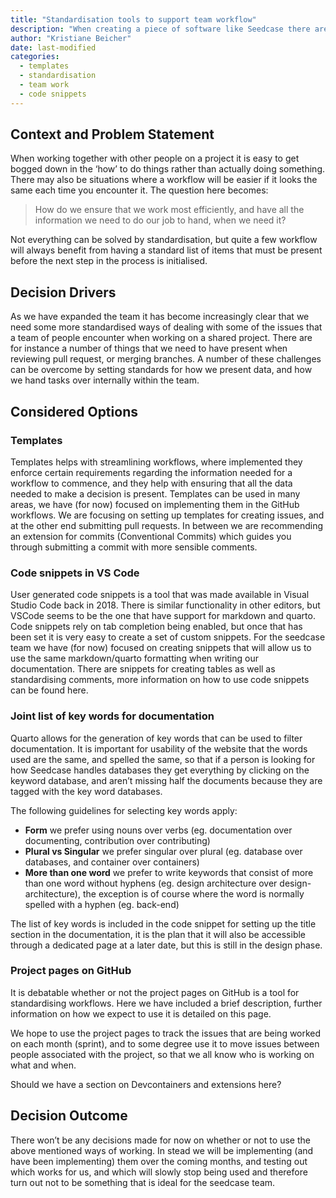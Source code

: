 ```yaml
---
title: "Standardisation tools to support team workflow"
description: "When creating a piece of software like Seedcase there are a lot of things that it would be a good idea to either standardise, or to avoid having to type up again and again.  Templates and code snippets are some of the tools available to deal with these challenges."
author: "Kristiane Beicher"
date: last-modified
categories:
  - templates
  - standardisation
  - team work
  - code snippets
---
```


## Context and Problem Statement

When working together with other people on a project it is easy to get bogged down in the 'how' to do things rather than actually doing something.  There may also be situations where a workflow will be easier if it looks the same each time you encounter it.  The question here becomes:

> How do we ensure that we work most efficiently, and have all the information we need to do our job to hand, when we need it?

Not everything can be solved by standardisation, but quite a few workflow will always benefit from having a standard list of items that must be present before the next step in the process is initialised.

## Decision Drivers

As we have expanded the team it has become increasingly clear that we need some more standardised ways of dealing with some of the issues that a team of people encounter when working on a shared project.  There are for instance a number of things that we need to have present when reviewing pull request, or merging branches.  A number of these challenges can be overcome by setting standards for how we present data, and how we hand tasks over internally within the team.

## Considered Options

### Templates

Templates helps with streamlining workflows, where implemented they enforce certain requirements regarding the information needed for a workflow to commence, and they help with ensuring that all the data needed to make a decision is present.  Templates can be used in many areas, we have (for now) focused on implementing them in the GitHub workflows. We are focusing on setting up templates for creating issues, and at the other end submitting pull requests.  In between we are recommending an extension for commits (Conventional Commits) which guides you through submitting a commit with more sensible comments.  

### Code snippets in VS Code 

User generated code snippets is a tool that was made available in Visual Studio Code back in 2018.  There is similar functionality in other editors, but VSCode seems to be the one that have support for markdown and quarto.  Code snippets rely on tab completion being enabled, but once that has been set it is very easy to create a set of custom snippets.  For the seedcase team we have (for now) focused on creating snippets that will allow us to use the same markdown/quarto formatting when writing our documentation.  There are snippets for creating tables as well as standardising comments, more information on how to use code snippets can be found here.

<!--TODO link to doc on code snippets once we decide where to place it -->

<!--TODO Check with Richard if pyCharm has similar function for 'text' editing-->

### Joint list of key words for documentation

Quarto allows for the generation of key words that can be used to filter documentation.  It is important for usability of the website that the words used are the same, and spelled the same, so that if a person is looking for how Seedcase handles databases they get everything by clicking on the keyword database, and aren't missing half the documents because they are tagged with the key word databases.  

The following guidelines for selecting key words apply:

* **Form** we prefer using nouns over verbs (eg. documentation over documenting, contribution over contributing)
* **Plural vs Singular** we prefer singular over plural (eg. database over databases, and container over containers)
* **More than one word** we prefer to write keywords that consist of more than one word without hyphens (eg. design architecture over design-architecture), the exception is of course where the word is normally spelled with a hyphen (eg. back-end)

The list of key words is included in the code snippet for setting up the title section in the documentation, it is the plan that it will also be accessible through a dedicated page at a later date, but this is still in the design phase.

<!--TODO #207 Add the key words to the title code snippet-->

### Project pages on GitHub

It is debatable whether or not the project pages on GitHub is a tool for standardising workflows.  Here we have included a brief description, further information on how we expect to use it is detailed on this page.

<!--TODO Insert link to page once it is created-->

We hope to use the project pages to track the issues that are being worked on each month (sprint), and to some degree use it to move issues between people associated with the project, so that we all know who is working on what and when.

<!--TODO We should have a discussion on this soon-->

::: content-hidden
Should we have a section on Devcontainers and extensions here?
:::

## Decision Outcome

There won't be any decisions made for now on whether or not to use the above mentioned ways of working.  In stead we will be implementing (and have been implementing) them over the coming months, and testing out which works for us, and which will slowly stop being used and therefore turn out not to be something that is ideal for the seedcase team.

<!--TODO Consider: Should the entire document be moved to another part of seedcase, the team section for instance?-->